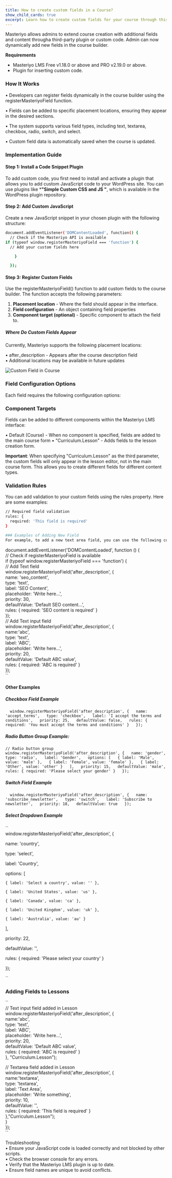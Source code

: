```yaml
---
title: How to create custom fields in a Course?
show_child_cards: true
excerpt: Learn how to create custom fields for your course through this comprehensive guide.
---
```


Masteriyo allows admins to extend course creation with additional fields and content througha  third-party plugin or custom code. Admin can now dynamically add new fields in the course builder. 

**Requirements**
- Masteriyo LMS Free v1.18.0 or above and PRO v2.19.0 or above.
- Plugin for inserting custom code.

### How It Works
•	Developers can register fields dynamically in the course builder using the registerMasteriyoField function.  

•	Fields can be added to specific placement locations, ensuring they appear in the desired sections.  

•	The system supports various field types, including text, textarea, checkbox, radio, switch, and select.  

•	Custom field data is automatically saved when the course is updated.  


### Implementation Guide

#### Step 1: Install a Code Snippet Plugin
To add custom code, you first need to install and activate a plugin that allows you to add custom JavaScript code to your WordPress site. You can use plugins like ***"Simple Custom CSS and JS "**, which is available in the WordPress plugin repository. 

#### Step 2: Add Custom JavaScript

Create a new JavaScript snippet in your chosen plugin with the following structure:  

```bash
document.addEventListener('DOMContentLoaded', function() {  
  // Check if the Masteriyo API is available  
if (typeof window.registerMasteriyoField === 'function') {    
  // Add your custom fields here  

    }  

  });  

  ```  

#### Step 3: Register Custom Fields
Use the registerMasteriyoField() function to add custom fields to the course builder. The function accepts the following parameters:
1.	**Placement location** - Where the field should appear in the interface.
2.	**Field configuration** - An object containing field properties
3.	**Component target (optional)** - Specific component to attach the field to.

##### Where Do Custom Fields Appear
Currently, Masteriyo supports the following placement locations:  

•	after_description - Appears after the course description field  
•	Additional locations may be available in future updates  

![Custom Field in Course](https://raw.githubusercontent.com/Masteriyo/masteriyo-docs/main/assets/images/custom-fields/custom-fields-in-masteriyo-course.png)

### Field Configuration Options
Each field requires the following configuration options:

### Component Targets
Fields can be added to different components within the Masteriyo LMS interface:

•	Default (Course) - When no component is specified, fields are added to the main course form
•	"Curriculum.Lesson" - Adds fields to the lesson creation form.

**Important**: When specifying "Curriculum.Lesson" as the third parameter, the custom fields will only appear in the lesson editor, not in the main course form. This allows you to create different fields for different content types.

### Validation Rules
You can add validation to your custom fields using the rules property. Here are some examples:
```bash  
// Required field validation
rules: { 
  required: 'This field is required' 
}

### Examples of Adding New Field
For example, to add a new text area field, you can use the following code snippet:  

```  
document.addEventListener('DOMContentLoaded', function () {  
// Check if registerMasteriyoField is available  
if (typeof window.registerMasteriyoField === 'function') {  
// Add Text field  
window.registerMasteriyoField('after_description', {  
name: 'seo_content',  
type: 'text',  
label: 'SEO Content',  
placeholder: 'Write here...',  
priority: 30,  
defaultValue: 'Default SEO content...',  
rules: { required: 'SEO content is required' }  
});  
// Add Text input field  
window.registerMasteriyoField('after_description', {  
name:'abc',  
type: 'text',  
label: 'ABC',  
placeholder: 'Write here...',  
priority: 20,  
defaultValue: 'Default ABC value',  
rules: { required: 'ABC is required' }  
});  
``  

#### Other Examples
##### Checkbox Field Example  

``  
window.registerMasteriyoField('after_description', {  
  name: 'accept_terms',  
  type: 'checkbox',  
  label: 'I accept the terms and conditions',  
  priority: 25,  
  defaultValue: false,  
  rules: { required: 'You must accept the terms and conditions' }  
});  
``

##### Radio Button Group Example:   
  
``
// Radio button group  
window.registerMasteriyoField('after_description', {  
name: 'gender',  
type: 'radio',  
label: 'Gender',  
options: [  
{ label: 'Male', value: 'male' },  
{ label: 'Female', value: 'female' },  
{ label: 'Other', value: 'other' }  
],  
priority: 15,  
defaultValue: 'male',  
rules: { required: 'Please select your gender' }  
});  
``  
##### Switch Field Example  
``  
window.registerMasteriyoField('after_description', {  
name: 'subscribe_newsletter',  
type: 'switch',  
label: 'Subscribe to newsletter',  
priority: 18,  
defaultValue: true  
});  
``  
##### Select Dropdown Example  
``  
window.registerMasteriyoField('after_description', {  

  name: 'country',  

  type: 'select',  

  label: 'Country',  

  options: [  

    { label: 'Select a country', value: '' },  

    { label: 'United States', value: 'us' },  

    { label: 'Canada', value: 'ca' },  

    { label: 'United Kingdom', value: 'uk' },  

    { label: 'Australia', value: 'au' }  

  ],  

  priority: 22,  

  defaultValue: '',  

  rules: { required: 'Please select your country' }  

});  

``  

### Adding Fields to Lessons  
``  
// Text input field added in Lesson  
window.registerMasteriyoField('after_description', {  
name:'abc',  
type: 'text',  
label: 'ABC',  
placeholder: 'Write here...',  
priority: 20,  
defaultValue: 'Default ABC value',  
rules: { required: 'ABC is required' }  
}, "Curriculum.Lesson");  

// Textarea field added in Lesson  
window.registerMasteriyoField('after_description', {  
name:'textarea',  
type: 'textarea',  
label: 'Text Area',  
placeholder: 'Write something',  
priority: 10,  
defaultValue: '',  
rules: { required: 'This field is required' }  
},"Curriculum.Lesson");  
}   
});  
``

Troubleshooting  
•	Ensure your JavaScript code is loaded correctly and not blocked by other scripts.  
•	Check the browser console for any errors.  
•	Verify that the Masteriyo LMS plugin is up to date.  
•	Ensure field names are unique to avoid conflicts.  



